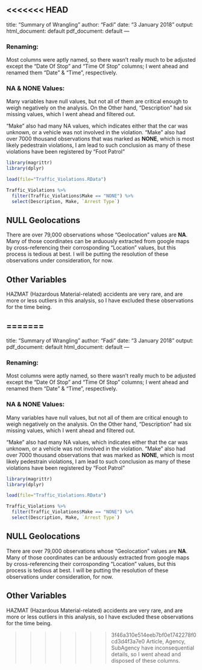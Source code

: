 <<<<<<< HEAD
---
title: "Summary of Wrangling"
author: "Fadi"
date: "3 January 2018"
output:
  html_document: default
  pdf_document: default
---

### Renaming:
Most columns were aptly named, so there wasn't really much to be adjusted except the "Date Of Stop" and "Time Of Stop" columns; I went ahead and renamed them "Date" & "Time", respectively.

### NA & NONE Values:
Many variables have null values, but not all of them are critical enough to weigh negatively on the analysis. On the Other hand, "Description" had six missing values, which I went ahead and filtered out. 

"Make" also had many NA values, which indicates either that the car was unknown, or a vehicle was not involved in the violation. "Make" also had over 7000 thousand observations that was marked as **NONE**, which is most likely pedestrain violations, I am lead to such conclusion as many of these violations have been registered by "Foot Patrol"

```r
library(magrittr)
library(dplyr)
```

```r
load(file="Traffic_Violations.RData")
```

```r
Traffic_Violations %>% 
  filter(Traffic_Violations$Make == "NONE") %>% 
  select(Description, Make, `Arrest Type`)
```

## NULL Geolocations

There are over 79,000 observations whose "Geolocation" values are **NA**. Many of those coordinates can be arduously extracted from google maps by cross-referencing their corrosponding "Location" values, but this process is tedious at best. I will be putting the resolution of these observations under consideration, for now.

## Other Variables

HAZMAT (Hazardous Material-related) accidents are very rare, and are more or less outliers in this analysis, so I have excluded these observations for the time being.

=======
---
title: "Summary of Wrangling"
author: "Fadi"
date: "3 January 2018"
output:
  pdf_document: default
  html_document: default
---

### Renaming:
Most columns were aptly named, so there wasn't really much to be adjusted except the "Date Of Stop" and "Time Of Stop" columns; I went ahead and renamed them "Date" & "Time", respectively.

### NA & NONE Values:
Many variables have null values, but not all of them are critical enough to weigh negatively on the analysis. On the Other hand, "Description" had six missing values, which I went ahead and filtered out. 

"Make" also had many NA values, which indicates either that the car was unknown, or a vehicle was not involved in the violation. "Make" also had over 7000 thousand observations that was marked as **NONE**, which is most likely pedestrain violations, I am lead to such conclusion as many of these violations have been registered by "Foot Patrol"

```r
library(magrittr)
library(dplyr)
```

```r
load(file="Traffic_Violations.RData")
```

```r
Traffic_Violations %>% 
  filter(Traffic_Violations$Make == "NONE") %>% 
  select(Description, Make, `Arrest Type`)
```

## NULL Geolocations

There are over 79,000 observations whose "Geolocation" values are **NA**. Many of those coordinates can be arduously extracted from google maps by cross-referencing their corrosponding "Location" values, but this process is tedious at best. I will be putting the resolution of these observations under consideration, for now.

## Other Variables

HAZMAT (Hazardous Material-related) accidents are very rare, and are more or less outliers in this analysis, so I have excluded these observations for the time being.

>>>>>>> 3f46a310e514eeb7bf0e1742278f0cd3d4f3a7e0
Article, Agency, SubAgency have inconsequential details, so I went ahead and disposed of these columns.